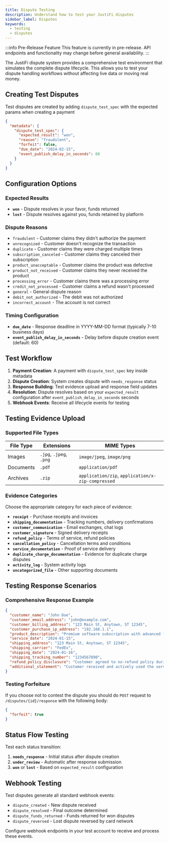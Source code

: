 ```yaml
---
title: Dispute Testing
description: Understand how to test your JustiFi disputes
sidebar_label: Disputes
keywords:
  - testing
  - disputes
---
```


:::info Pre-Release Feature
This feature is currently in pre-release. API endpoints and functionality may change before general availability.
:::

The JustiFi dispute system provides a comprehensive test environment that simulates the complete dispute lifecycle. This allows you to test your dispute handling workflows without affecting live data or moving real money.

## Creating Test Disputes

Test disputes are created by adding `dispute_test_spec` with the expected params when creating a payment

```json
{
  "metadata": {
    "dispute_test_spec": {
      "expected_result": "won",
      "reason": "fraudulent",
      "forfeit": false,
      "due_date": "2024-02-15",
      "event_publish_delay_in_seconds": 60
    }
  }
}
```

## Configuration Options

### Expected Results
- **`won`** - Dispute resolves in your favor, funds returned
- **`lost`** - Dispute resolves against you, funds retained by platform

### Dispute Reasons
- `fraudulent` - Customer claims they didn't authorize the payment
- `unrecognized` - Customer doesn't recognize the transaction
- `duplicate` - Customer claims they were charged multiple times
- `subscription_canceled` - Customer claims they canceled their subscription
- `product_unacceptable` - Customer claims the product was defective
- `product_not_received` - Customer claims they never received the product
- `processing_error` - Customer claims there was a processing error
- `credit_not_processed` - Customer claims a refund wasn't processed
- `general` - General dispute reason
- `debit_not_authorized` - The debit was not authorized
- `incorrect_account` - The account is not correct

### Timing Configuration
- **`due_date`** - Response deadline in YYYY-MM-DD format (typically 7-10 business days)
- **`event_publish_delay_in_seconds`** - Delay before dispute creation event (default: 60)

## Test Workflow

1. **Payment Creation**: A payment with `dispute_test_spec` key inside metadata
2. **Dispute Creation**: System creates dispute with `needs_response` status
3. **Response Building**: Test evidence upload and response field updates
5. **Resolution**: Dispute resolves based on your `expected_result` configuration after `event_publish_delay_in_seconds` seconds
6. **Webhook Events**: Receive all lifecycle events for testing

## Testing Evidence Upload

### Supported File Types

| File Type | Extensions | MIME Types |
|-----------|------------|------------|
| Images | `.jpg`, `.jpeg`, `.png` | `image/jpeg`, `image/png` |
| Documents | `.pdf` | `application/pdf` |
| Archives | `.zip` | `application/zip`, `application/x-zip-compressed` |

### Evidence Categories

Choose the appropriate category for each piece of evidence:

- **`receipt`** - Purchase receipts and invoices
- **`shipping_documentation`** - Tracking numbers, delivery confirmations
- **`customer_communication`** - Email exchanges, chat logs
- **`customer_signature`** - Signed delivery receipts
- **`refund_policy`** - Terms of service, refund policies
- **`cancellation_policy`** - Cancellation terms and conditions
- **`service_documentation`** - Proof of service delivery
- **`duplicate_charge_documentation`** - Evidence for duplicate charge disputes
- **`activity_log`** - System activity logs
- **`uncategorized_file`** - Other supporting documents

## Testing Response Scenarios

### Comprehensive Response Example

```json
{
  "customer_name": "John Doe",
  "customer_email_address": "john@example.com",
  "customer_billing_address": "123 Main St, Anytown, ST 12345",
  "customer_purchase_ip_address": "192.168.1.1",
  "product_description": "Premium software subscription with advanced features",
  "service_date": "2024-01-15",
  "shipping_address": "123 Main St, Anytown, ST 12345",
  "shipping_carrier": "FedEx",
  "shipping_date": "2024-01-16",
  "shipping_tracking_number": "1234567890",
  "refund_policy_disclosure": "Customer agreed to no-refund policy during checkout",
  "additional_statement": "Customer received and actively used the service as confirmed by login logs and feature usage analytics."
}
```

### Testing Forfeiture

If you choose not to contest the dispute you should do `POST` request to `/disputes/{id}/response` with the following body:

```json
{
  "forfeit": true
}
```

## Status Flow Testing

Test each status transition:

1. **`needs_response`** - Initial status after dispute creation
3. **`under_review`** - Automatic after response submission
4. **`won`** or **`lost`** - Based on `expected_result` configuration

## Webhook Testing

Test disputes generate all standard webhook events:

- `dispute_created` - New dispute received
- `dispute_resolved` - Final outcome determined
- `dispute_funds_returned` - Funds returned for won disputes
- `dispute_reversed` - Lost dispute reversed by card network

Configure webhook endpoints in your test account to receive and process these events.
